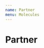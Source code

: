 ```yaml
---
name: Partner
menu: Molecules
---
```



# Partner
<PropsTable of={Partner} />

<Playground>
  <Partner
    name="Bradley Hunter"
    avatar="/assets/images/partner-1.jpg"
    bio="Based in Chicago. I love playing tennis and loud music."
    interests="music"
  />
</Playground>
